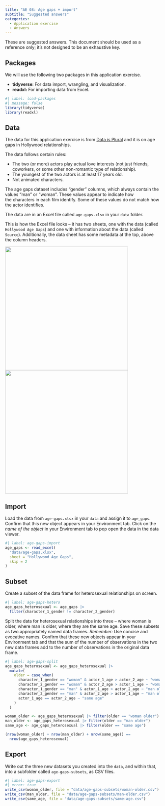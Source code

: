 ```yaml
---
title: "AE 08: Age gaps + import"
subtitle: "Suggested answers"
categories: 
  - Application exercise
  - Answers
---
```


::: callout-important
These are suggested answers.
This document should be used as a reference only; it's not designed to be an exhaustive key.
:::

## Packages

We will use the following two packages in this application exercise.

-   **tidyverse**: For data import, wrangling, and visualization.
-   **readxl:** For importing data from Excel.

```r
#| label: load-packages
#| message: false
library(tidyverse)
library(readxl)
```

## Data

The data for this application exercise is from [Data is Plural](https://www.data-is-plural.com) and it is on age gaps in Hollywood relationships.

The data follows certain rules:

- The two (or more) actors play actual love interests (not just friends, coworkers, or some other non-romantic type of relationship).
- The youngest of the two actors is at least 17 years old.
- Not animated characters.

The age gaps dataset includes "gender" columns, which always contain the values "man" or "woman". These values appear to indicate how the characters in each film identify. Some of these values do not match how the actor identifies.

The data are in an Excel file called `age-gaps.xlsx` in your `data` folder.

This is how the Excel file looks -- it has two sheets, one with the data (called `Hollywood Age Gaps`) and one with information about the data (called `Source`). Additionally, the data sheet has some metadata at the top, above the column headers.

![](images/age-gaps-source.png){width="400"}
![](images/age-gaps-data.png){width="400"}

## Import

Load the data from `age-gaps.xlsx` in your `data` and assign it to `age_gaps`.
Confirm that this new object appears in your Environment tab.
Click on the *name of the object* in your Environment tab to pop open the data in the data viewer.

```r
#| label: age-gaps-import
age_gaps <- read_excel(
  "data/age-gaps.xlsx",
  sheet = "Hollywood Age Gaps",
  skip = 2
)
```

## Subset

Create a subset of the data frame for heterosexual relationships on screen.

```r
#| label: age-gaps-hetero
age_gaps_heterosexual <- age_gaps |>
  filter(character_1_gender != character_2_gender)
```

Split the data for heterosexual relationships into three -- where woman is older, where man is older, where they are the same age.
Save these subsets as two appropriately named data frames.
*Remember:* Use concise and evocative names.
Confirm that these new objects appear in your Environment tab and that the sum of the number of observations in the two new data frames add to the number of observations in the original data frame.

```r
#| label: age-gaps-split
age_gaps_heterosexual <- age_gaps_heterosexual |>
  mutate(
    older = case_when(
      character_1_gender == "woman" & actor_1_age > actor_2_age ~ "woman older",
      character_2_gender == "woman" & actor_2_age > actor_1_age ~ "woman older",
      character_1_gender == "man" & actor_1_age > actor_2_age ~ "man older",
      character_2_gender == "man" & actor_2_age > actor_1_age ~ "man older",
      actor_1_age == actor_2_age ~ "same age"
    )
  )

woman_older <- age_gaps_heterosexual |> filter(older == "woman older")
man_older <- age_gaps_heterosexual |> filter(older == "man older")
same_age <- age_gaps_heterosexual |> filter(older == "same age")

(nrow(woman_older) + nrow(man_older) + nrow(same_age)) ==
  nrow(age_gaps_heterosexual)
```

## Export

Write out the three new datasets you created into the `data`, and within that, into a subfolder called `age-gaps-subsets`, as CSV files.

```r
#| label: age-gaps-export
#| error: true
write_csv(woman_older, file = "data/age-gaps-subsets/woman-older.csv")
write_csv(man_older, file = "data/age-gaps-subsets/man-older.csv")
write_csv(same_age, file = "data/age-gaps-subsets/same-age.csv")
```
